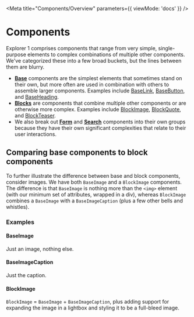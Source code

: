 
<Meta title="Components/Overview" parameters={{ viewMode: 'docs' }} />

# Components

Explorer 1 comprises components that range from very simple, single-purpose elements to complex combinations of multiple other components. We've categorized these into a few broad buckets, but the lines between them are blurry.

- **[Base](?path=/docs/components-base-overview--page)** components are the simplest elements that sometimes stand on their own, but more often are used in combination with others to assemble larger components. Examples include [BaseLink](?path=/docs/components-base-baselink--primary), [BaseButton](?path=/docs/components-base-basebutton--primary-button), and [BaseHeading](?path=/docs/components-base-baseheading--h-1).
- **[Blocks](?path=/docs/components-blocks-overview--page)** are components that combine multiple other components or are otherwise more complex. Examples include [BlockImage](?path=/docs/components-blocks-blockimage--standard), [BlockQuote](http://localhost:6006/?path=/docs/components-blocks-blockquote--default), and [BlockTeaser](http://localhost:6006/?path=/docs/components-blocks-blockteaser--default).
- We also break out **[Form](?path=/docs/components-forms-overview--overview)** and **[Search](?path=/docs/components-search-overview--page)** components into their own groups because they have their own significant complexities that relate to their user interactions.

## Comparing base components to block components

To further illustrate the difference between base and block components, consider images. We have both `BaseImage` and a `BlockImage` components. The difference is that `BaseImage` is nothing more than the `<img>` element (with our minimum set of attributes, wrapped in a div), whereas `BlockImage` combines a `BaseImage` with a `BaseImageCaption` (plus a few other bells and whistles).

### Examples

#### BaseImage

Just an image, nothing else.

<Canvas className="sbdocs-inline-height">
  <Story id="components-base-baseimage--default" />
</Canvas>

#### BaseImageCaption

Just the caption.

<Canvas>
  <Story id="components-base-baseimagecaption--default" />
</Canvas>

#### BlockImage

`BlockImage` = `BaseImage` + `BaseImageCaption`, plus adding support for expanding the image in a lightbox and styling it to be a full-bleed image.

<Canvas className="sbdocs-inline-height sbdocs-inline-height-xl">
  <Story id="components-blocks-blockimage--standard" />
</Canvas>

